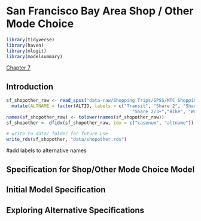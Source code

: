 # San Francisco Bay Area Shop / Other Mode Choice {#other-purpose-chapter}
```r
library(tidyverse)
library(haven)
library(mlogit)
library(modelsummary)
```

[Chapter 7](#other-purpose-chapter)

## Introduction


```r
sf_shopother_raw <- read_spss("data-raw/Shopping Trips/SPSS/MTC Shopping v2.SAV") %>%
  mutate(ALTNAME = factor(ALTID, labels = c("Transit", "Share 2", "Share 3+","Drive alone and Share 2/3+",
                                               "Share 2/3+","Bike", "Walk", "Drive alone")))
names(sf_shopother_raw) <- tolower(names(sf_shopother_raw))
sf_shopother <- dfidx(sf_shopother_raw, idx = c("casenum", "altname"))

# write to data/ folder for future use
write_rds(sf_shopother, "data/shopother.rds")
```

#add labels to alternative names


## Specification for Shop/Other Mode Choice Model




## Initial Model Specification


## Exploring Alternative Specifications


